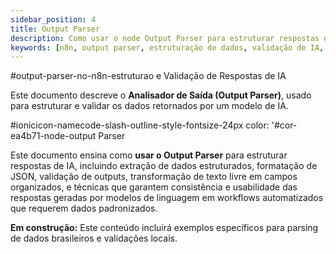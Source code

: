 ---
sidebar_position: 4
title: Output Parser
description: Como usar o node Output Parser para estruturar respostas de IA
keywords: [n8n, output parser, estruturação de dados, validação de IA, parsing, automação inteligente, dados estruturados]
---


#output-parser-no-n8n-estruturao e Validação de Respostas de IA

Este documento descreve o **Analisador de Saída (Output Parser)**, usado para estruturar e validar os dados retornados por um modelo de IA.

#ionicicon-namecode-slash-outline-style-fontsize-24px color: '#cor-ea4b71-node-output Parser

Este documento ensina como **usar o Output Parser** para estruturar respostas de IA, incluindo extração de dados estruturados, formatação de JSON, validação de outputs, transformação de texto livre em campos organizados, e técnicas que garantem consistência e usabilidade das respostas geradas por modelos de linguagem em workflows automatizados que requerem dados padronizados.

**Em construção:** Este conteúdo incluirá exemplos específicos para parsing de dados brasileiros e validações locais.
